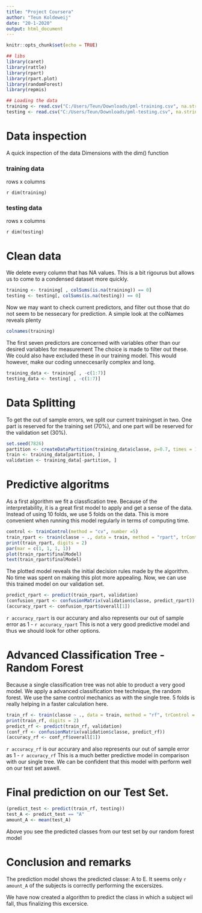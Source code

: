 ```yaml
---
title: "Project Coursera"
author: "Teun Koldeweij"
date: "20-1-2020"
output: html_document
---
```


```r
knitr::opts_chunk$set(echo = TRUE)

## libs
library(caret)
library(rattle)
library(rpart)
library(rpart.plot)
library(randomForest)
library(repmis)

## Loading the data
training <- read.csv("C:/Users/Teun/Downloads/pml-training.csv", na.strings = c("NA", ""))
testing <- read.csv("C:/Users/Teun/Downloads/pml-testing.csv", na.strings = c("NA", ""))


```

# Data inspection

A quick inspection of the data Dimensions with the dim() function
 
### training data

rows x columns

`r dim(training)`

### testing data

rows x columns

`r dim(testing)`

# Clean data

We delete every column that has NA values. This is a bit rigourus but allows us to come to a condensed dataset more quickly.

```r

training <- training[ , colSums(is.na(training)) == 0]
testing <- testing[, colSums(is.na(testing)) == 0]

```

Now we may want to check current predictors, and filter out those that do not seem to be nessecary for prediction.
A simple look at the colNames reveals plenty

```r
colnames(training)

```
The first seven predictors are concerned with variables other than our desired variables for measurement
The choice is made to filter out these. We could also have excluded these in our training model. 
This would however, make our coding unneccesarily complex and long.

```r
training_data <- training[ , -c(1:7)]
testing_data <- testing[ , -c(1:7)]

```

# Data Splitting

To get the out of sample errors, we split our current trainingset in two. One part is reserved for the training set (70%), and one part will be reserved for the validation set (30%).

```r
set.seed(7826) 
partition <- createDataPartition(training_data$classe, p=0.7, times = 1, list = F)
train <- training_data[partition, ]
validation <- training_data[-partition, ]

``` 

# Predictive algoritms

As a first algorithm we fit a classfication tree. Because of the interpretability, it is a great first model to apply and get a sense of the data. Instead of using 10 folds, we use 5 folds on the data. This is more convenient when running this model regularly in terms of computing time.

```r

control <- trainControl(method = "cv", number =5)
train_rpart <- train(classe ~ ., data = train, method = "rpart", trControl = control)
print(train_rpart, digits = 2)
par(mar = c(1, 1, 1, 1))
plot(train_rpart$finalModel)
text(train_rpart$finalModel)
``` 

The plotted model reveals the initial decision rules made by the algorithm. No time was spent on making this plot more appealing.
Now, we can use this trained model on our validation set.
```r
predict_rpart <- predict(train_rpart, validation)
(confusion_rpart <- confusionMatrix(validation$classe, predict_rpart))
(accuracy_rpart <- confusion_rpart$overall[1])
```

`r accuracy_rpart` is our accurary and also represents our out of sample error as 1 - `r accuracy_rpart` 
This is not a very good predictive model and thus we should look for other options.

# Advanced Classification Tree - Random Forest

Because a single classification tree was not able to product a very good model. We apply a advanced classification tree technique, the random forest. We use the same control mechanics as with the single tree. 5 folds is really helping in a faster calculation here.

```r
train_rf <- train(classe ~ ., data = train, method = "rf", trControl = control)
print(train_rf, digits = 2)
predict_rf <- predict(train_rf, validation)
(conf_rf <- confusionMatrix(validation$classe, predict_rf))
(accuracy_rf <- conf_rf$overall[1])
```

`r accuracy_rf` is our accurary and also represents our out of sample error as 1 - `r accuracy_rf` 
This is a much better predictive model in comparison with our single tree. We can be confident that this model with perform well on our test set aswell.

# Final prediction on our Test Set.

```r
(predict_test <- predict(train_rf, testing))
test_A <- predict_test == "A"
amount_A <- mean(test_A)
```

Above you see the predicted classes from our test set by our random forest model


# Conclusion and remarks

The prediction model shows the predicted classe: A to E. It seems only `r amount_A` of the subjects is correctly performing the excersizes.

We have now created a algorithm to predict the class in which a subject wil fall, thus finalizing this excersice. 
